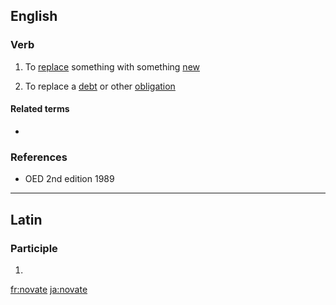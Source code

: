 ==English==

===Verb===
{{en-verb|novat}}

# To [[replace]] something with something [[new]]
# {{label|en|legal}} To replace a [[debt]] or other [[obligation]]

====Related terms====
* {{l|en|novation}}

===References===
* OED 2nd edition 1989

----

==Latin==

===Participle===
{{la-part-form|novāte}}

# {{inflection of|novātus||voc|m|s|lang=la}}

[[fr:novate]]
[[ja:novate]]